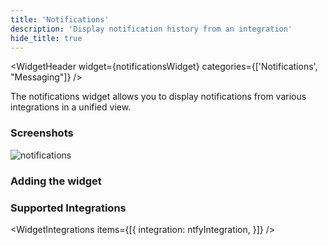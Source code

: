 ```yaml
---
title: 'Notifications'
description: 'Display notification history from an integration'
hide_title: true
---
```




<WidgetHeader
  widget={notificationsWidget}
  categories={['Notifications', "Messaging"]}
/>

The notifications widget allows you to display notifications from various integrations in a unified view.

### Screenshots


<img src={notificationsScreenshot} alt="notifications" width={256} height={256} />

### Adding the widget

<AddingWidget />

### Supported Integrations

<WidgetIntegrations items={[{
    integration: ntfyIntegration,
}]} />